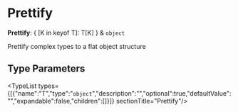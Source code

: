 
# Prettify

 **Prettify**: &#123; [K in keyof T]: T[K] &#125; & `object`

Prettify complex types to a flat object structure

## Type Parameters

<TypeList types={[{"name":"T","type":"`object`","description":"","optional":true,"defaultValue":"","expandable":false,"children":[]}]}  sectionTitle="Prettify"/>
